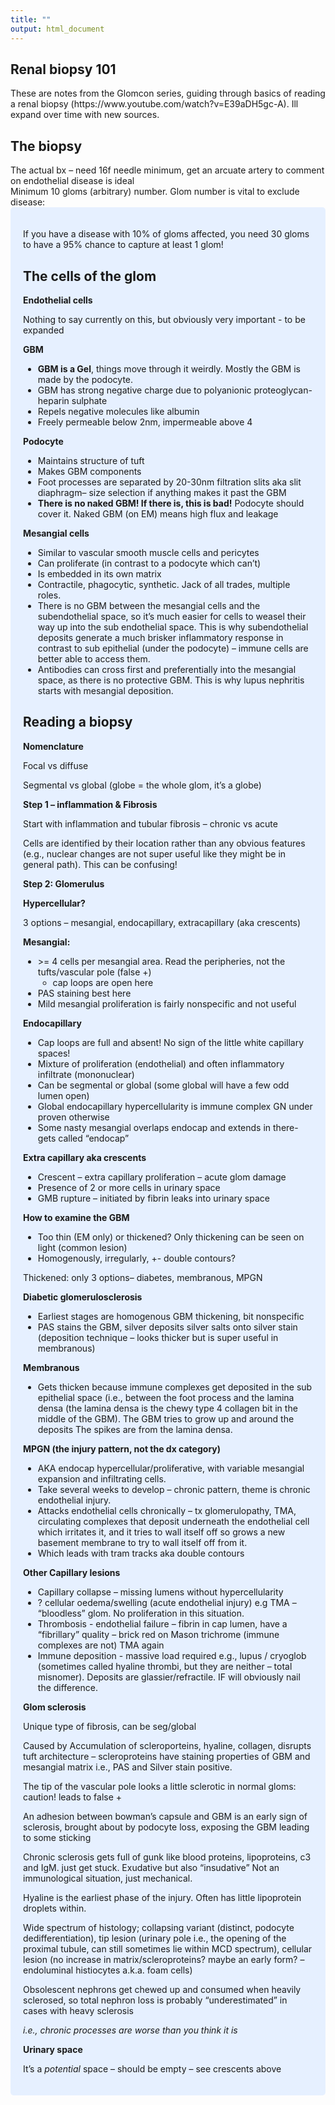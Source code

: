 ```yaml
---
title: ""
output: html_document
---
```

## Renal biopsy 101

These are notes from the Glomcon series, guiding through basics of reading a renal biopsy (https://www.youtube.com/watch?v=E39aDH5gc-A). Ill expand over time with new sources.

## The biopsy

The actual bx – need 16f needle minimum, get an arcuate artery to comment on endothelial disease is ideal
<br>
Minimum 10 gloms (arbitrary) number. Glom number is vital to exclude disease:
<br>
<style>
div.blue { background-color:#e6f0ff; border-radius: 5px; padding: 20px;}
</style>
<div class = "blue">
If you have a disease with 10% of gloms affected, you need 30 gloms to have a 95% chance to capture at least 1 glom!
<br>

## The cells of the glom

**Endothelial cells**

Nothing to say currently on this, but obviously very important - to be expanded

**GBM**

-   **GBM is a Gel**, things move through it weirdly. Mostly the GBM is made by the podocyte.
-   GBM has strong negative charge due to polyanionic proteoglycan-heparin sulphate
-   Repels negative molecules like albumin
-   Freely permeable below 2nm, impermeable above 4

**Podocyte**

-   Maintains structure of tuft
-   Makes GBM components
-   Foot processes are separated by 20-30nm filtration slits aka slit diaphragm– size selection if anything makes it past the GBM
-   **There is no naked GBM! If there is, this is bad!** Podocyte should cover it. Naked GBM (on EM) means high flux and leakage

**Mesangial cells**

-   Similar to vascular smooth muscle cells and pericytes
-   Can proliferate (in contrast to a podocyte which can’t)
-   Is embedded in its own matrix
-   Contractile, phagocytic, synthetic. Jack of all trades, multiple roles.
-   There is no GBM between the mesangial cells and the subendothelial space, so it’s much easier for cells to weasel their way up into the sub endothelial space. This is why subendothelial deposits generate a much brisker inflammatory response in contrast to sub epithelial (under the podocyte) – immune cells are better able to access them.
-   Antibodies can cross first and preferentially into the mesangial space, as there is no protective GBM. This is why lupus nephritis starts with mesangial deposition.

## Reading a biopsy

**Nomenclature**

Focal vs diffuse

Segmental vs global (globe = the whole glom, it’s a globe)

**Step 1 – inflammation & Fibrosis**

Start with inflammation and tubular fibrosis – chronic vs acute

Cells are identified by their location rather than any obvious features (e.g., nuclear changes are not super useful like they might be in general path). This can be confusing!

**Step 2: Glomerulus**

**Hypercellular?**

3 options – mesangial, endocapillary, extracapillary (aka crescents)

**Mesangial:**

-   \>= 4 cells per mesangial area. Read the peripheries, not the tufts/vascular pole (false +)
    -   cap loops are open here
-   PAS staining best here
-   Mild mesangial proliferation is fairly nonspecific and not useful

**Endocapillary**

-   Cap loops are full and absent! No sign of the little white capillary spaces!
-   Mixture of proliferation (endothelial) and often inflammatory infiltrate (mononuclear)
-   Can be segmental or global (some global will have a few odd lumen open)
-   Global endocapillary hypercellularity is immune complex GN under proven otherwise
-   Some nasty mesangial overlaps endocap and extends in there- gets called “endocap”

**Extra capillary aka crescents**

-   Crescent – extra capillary proliferation – acute glom damage
-   Presence of 2 or more cells in urinary space
-   GMB rupture – initiated by fibrin leaks into urinary space

**How to examine the GBM**

-   Too thin (EM only) or thickened? Only thickening can be seen on light (common lesion)
-   Homogenously, irregularly, +- double contours?

Thickened: only 3 options– diabetes, membranous, MPGN

**Diabetic glomerulosclerosis**

-   Earliest stages are homogenous GBM thickening, bit nonspecific
-   PAS stains the GBM, silver deposits silver salts onto silver stain (deposition technique – looks thicker but is super useful in membranous)

**Membranous**

-   Gets thicken because immune complexes get deposited in the sub epithelial space (i.e., between the foot process and the lamina densa (the lamina densa is the chewy type 4 collagen bit in the middle of the GBM). The GBM tries to grow up and around the deposits The spikes are from the lamina densa.

**MPGN (the injury pattern, not the dx category)**

-   AKA endocap hypercellular/proliferative, with variable mesangial expansion and infiltrating cells.
-   Take several weeks to develop – chronic pattern, theme is chronic endothelial injury.
-   Attacks endothelial cells chronically – tx glomerulopathy, TMA, circulating complexes that deposit underneath the endothelial cell which irritates it, and it tries to wall itself off so grows a new basement membrane to try to wall itself off from it.
-   Which leads with tram tracks aka double contours

**Other Capillary lesions**

-   Capillary collapse – missing lumens without hypercellularity
-   ? cellular oedema/swelling (acute endothelial injury) e.g TMA – “bloodless” glom. No proliferation in this situation.
-   Thrombosis - endothelial failure – fibrin in cap lumen, have a “fibrillary” quality – brick red on Mason trichrome (immune complexes are not) TMA again
-   Immune deposition - massive load required e.g., lupus / cryoglob (sometimes called hyaline thrombi, but they are neither – total misnomer). Deposits are glassier/refractile. IF will obviously nail the difference.

**Glom sclerosis**

Unique type of fibrosis, can be seg/global

Caused by Accumulation of scleroporteins, hyaline, collagen, disrupts tuft architecture – scleroproteins have staining properties of GBM and mesangial matrix i.e., PAS and Silver stain positive.

The tip of the vascular pole looks a little sclerotic in normal gloms: caution! leads to false +

An adhesion between bowman’s capsule and GBM is an early sign of sclerosis, brought about by podocyte loss, exposing the GBM leading to some sticking

Chronic sclerosis gets full of gunk like blood proteins, lipoproteins, c3 and IgM. just get stuck. Exudative but also “insudative” Not an immunological situation, just mechanical.

Hyaline is the earliest phase of the injury. Often has little lipoprotein droplets within.

Wide spectrum of histology; collapsing variant (distinct, podocyte dedifferentiation), tip lesion (urinary pole i.e., the opening of the proximal tubule, can still sometimes lie within MCD spectrum), cellular lesion (no increase in matrix/scleroproteins? maybe an early form? – endoluminal histiocytes a.k.a. foam cells)

Obsolescent nephrons get chewed up and consumed when heavily sclerosed, so total nephron loss is probably “underestimated” in cases with heavy sclerosis

*i.e., chronic processes are worse than you think it is*

**Urinary space**

It’s a *potential* space – should be empty – see crescents above
